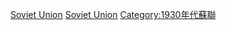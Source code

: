 {{yearcat}}
{{year by category
|m=1
|c=9
|d=3
|y=4
|cat=蘇聯
|sortkey=蘇聯
|parent=各年蘇聯
|subcat=1934年各國
}}
{{Commonscat|1934 in the Soviet Union}}

[[Category:1934年歐洲|Soviet Union]]
[[Category:1934年亞洲|Soviet Union]]
[[Category:1930年代蘇聯|Category:1930年代蘇聯]]